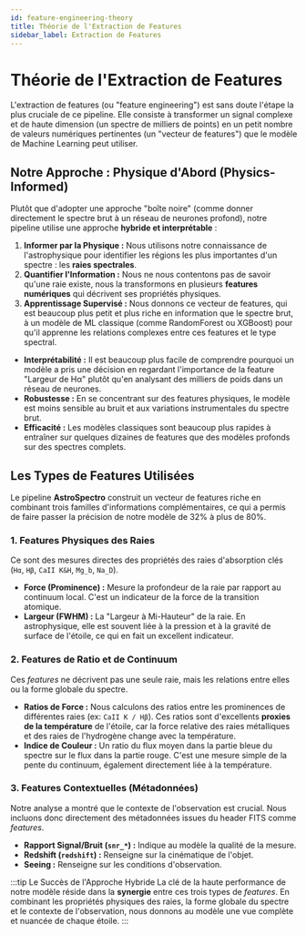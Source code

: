 ```yaml
---
id: feature-engineering-theory
title: Théorie de l'Extraction de Features
sidebar_label: Extraction de Features
---
```


<!-- Complet for v1.0.0 release -->


# <FontAwesomeIcon icon={faCubes} /> Théorie de l'Extraction de Features

L'extraction de features (ou "feature engineering") est sans doute l'étape la plus cruciale de ce pipeline. Elle consiste à transformer un signal complexe et de haute dimension (un spectre de milliers de points) en un petit nombre de valeurs numériques pertinentes (un "vecteur de features") que le modèle de Machine Learning peut utiliser.

## <FontAwesomeIcon icon={faLightbulb} /> Notre Approche : Physique d'Abord (Physics-Informed)

Plutôt que d'adopter une approche "boîte noire" (comme donner directement le spectre brut à un réseau de neurones profond), notre pipeline utilise une approche **hybride et interprétable** :

1.  **Informer par la Physique :** Nous utilisons notre connaissance de l'astrophysique pour identifier les régions les plus importantes d'un spectre : les **raies spectrales**.
2.  **Quantifier l'Information :** Nous ne nous contentons pas de savoir qu'une raie existe, nous la transformons en plusieurs **features numériques** qui décrivent ses propriétés physiques.
3.  **Apprentissage Supervisé :** Nous donnons ce vecteur de features, qui est beaucoup plus petit et plus riche en information que le spectre brut, à un modèle de ML classique (comme RandomForest ou XGBoost) pour qu'il apprenne les relations complexes entre ces features et le type spectral.

<Admonition type="success" title="Avantages de cette approche">
  <ul>
    <li><strong>Interprétabilité :</strong> Il est beaucoup plus facile de comprendre pourquoi un modèle a pris une décision en regardant l'importance de la feature "Largeur de Hα" plutôt qu'en analysant des milliers de poids dans un réseau de neurones.</li>
    <li><strong>Robustesse :</strong> En se concentrant sur des features physiques, le modèle est moins sensible au bruit et aux variations instrumentales du spectre brut.</li>
    <li><strong>Efficacité :</strong> Les modèles classiques sont beaucoup plus rapides à entraîner sur quelques dizaines de features que des modèles profonds sur des spectres complets.</li>
  </ul>
</Admonition>

## <FontAwesomeIcon icon={faAtom} /> Les Types de Features Utilisées

Le pipeline **AstroSpectro** construit un vecteur de features riche en combinant trois familles d'informations complémentaires, ce qui a permis de faire passer la précision de notre modèle de 32% à plus de 80%.

### <FontAwesomeIcon icon={faAtom} /> 1. Features Physiques des Raies

Ce sont des mesures directes des propriétés des raies d'absorption clés (`Hα`, `Hβ`, `CaII K&H`, `Mg_b`, `Na_D`).

-   **Force (Prominence) :** Mesure la profondeur de la raie par rapport au continuum local. C'est un indicateur de la force de la transition atomique.
-   **Largeur (FWHM) :** La "Largeur à Mi-Hauteur" de la raie. En astrophysique, elle est souvent liée à la pression et à la gravité de surface de l'étoile, ce qui en fait un excellent indicateur.

### <FontAwesomeIcon icon={faRulerCombined} /> 2. Features de Ratio et de Continuum

Ces *features* ne décrivent pas une seule raie, mais les relations entre elles ou la forme globale du spectre.

-   **Ratios de Force :** Nous calculons des ratios entre les prominences de différentes raies (ex: `CaII K / Hβ`). Ces ratios sont d'excellents **proxies de la température** de l'étoile, car la force relative des raies métalliques et des raies de l'hydrogène change avec la température.
-   **Indice de Couleur :** Un ratio du flux moyen dans la partie bleue du spectre sur le flux dans la partie rouge. C'est une mesure simple de la pente du continuum, également directement liée à la température.

### <FontAwesomeIcon icon={faSatelliteDish} /> 3. Features Contextuelles (Métadonnées)

Notre analyse a montré que le contexte de l'observation est crucial. Nous incluons donc directement des métadonnées issues du header FITS comme *features*.

-   **Rapport Signal/Bruit (`snr_*`) :** Indique au modèle la qualité de la mesure.
-   **Redshift (`redshift`) :** Renseigne sur la cinématique de l'objet.
-   **Seeing :** Renseigne sur les conditions d'observation.

:::tip Le Succès de l'Approche Hybride
La clé de la haute performance de notre modèle réside dans la **synergie** entre ces trois types de *features*. En combinant les propriétés physiques des raies, la forme globale du spectre et le contexte de l'observation, nous donnons au modèle une vue complète et nuancée de chaque étoile.
:::